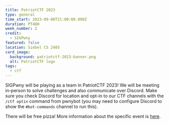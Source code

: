 ```yaml
---
title: PatriotCTF 2023
type: general
time_start: 2023-09-08T21:00:00.000Z
duration: PT48H
week_number: 2
credit:
  - SIGPwny
featured: false
location: Siebel CS 2405
card_image:
  background: patriotctf-2023-banner.png
  alt: PatriotCTF logo
tags:
  - ctf
---
```

SIGPwny will be playing as a team in PatriotCTF 2023! We will be meeting in-person to solve challenges and also communicate over Discord. Make sure you check Discord for location and opt-in to our CTF channels with the `/ctf optin` command from pwnybot (you may need to configure Discord to show the `#bot-commands` channel to run this).

There will be free pizza! More information about the specific event is [here](https://competitivecyber.club/patriotctf/).
